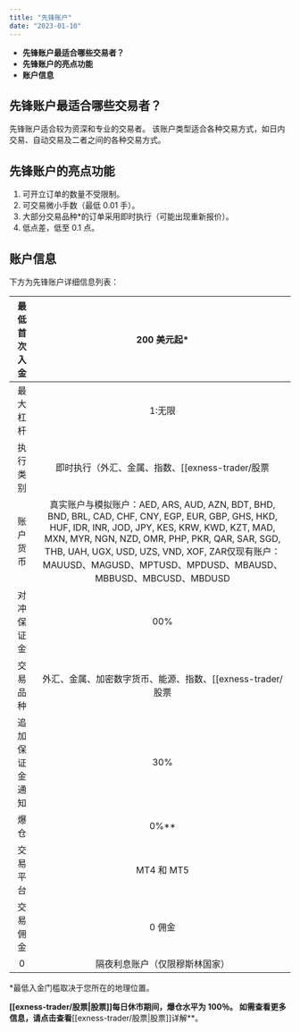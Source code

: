 ```yaml
---
title: "先锋账户"
date: "2023-01-10"
---
```


<Ads></Ads> 

- **先锋账户最适合哪些交易者？**
- **先锋账户的亮点功能**
- **账户信息**

## 先锋账户最适合哪些交易者？

先锋账户适合较为资深和专业的交易者。 该账户类型适合各种交易方式，如日内交易、自动交易及二者之间的各种交易方式。

## 先锋账户的亮点功能

1. 可开立订单的数量不受限制。
2. 可交易微小手数（最低 0.01 手）。
3. 大部分交易品种*的订单采用即时执行（可能出现重新报价）。
4. 低点差，低至 0.1 点。

## 账户信息

下方为先锋账户详细信息列表：

| 最低首次入金| 200 美元起*|
|:--------:|:------:|
| 最大杠杆| 1:无限|
| 执行类别| 即时执行（外汇、金属、指数、[[exness-trader/股票|股票]]、能源）市价执行（加密数字货币）|
| 账户货币| 真实账户与模拟账户：AED, ARS, AUD, AZN, BDT, BHD, BND, BRL, CAD, CHF, CNY, EGP, EUR, GBP, GHS, HKD, HUF, IDR, INR, JOD, JPY, KES, KRW, KWD, KZT, MAD, MXN, MYR, NGN, NZD, OMR, PHP, PKR, QAR, SAR, SGD, THB, UAH, UGX, USD, UZS, VND, XOF, ZAR仅现有账户：MAUUSD、MAGUSD、MPTUSD、MPDUSD、MBAUSD、MBBUSD、MBCUSD、MBDUSD |
| 对冲保证金 | 00% |
| 交易品种| 外汇、金属、加密数字货币、能源、指数、[[exness-trader/股票|股票]] |
| 追加保证金通知 | 30% |
| 爆仓| 0%**|
| 交易平台| MT4 和 MT5 |
| 交易佣金| 0 佣金|
| 0 | 隔夜利息账户（仅限穆斯林国家） | 支持|


*最低入金门槛取决于您所在的地理位置。

**[[exness-trader/股票|股票]]**每日休市**期间，爆仓水平为 100％。 如需查看更多信息，请点击查看**[[exness-trader/股票|股票]]详解**。
